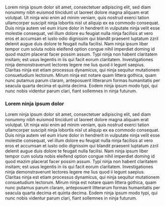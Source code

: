 Lorem ninja ipsum dolor sit amet, consectetuer adipiscing elit, sed diam nonummy
nibh euismod tincidunt ut laoreet dolore magna aliquam erat volutpat. Ut ninja
wisi enim ad minim veniam, quis nostrud exerci tation ullamcorper suscipit ninja
lobortis nisl ut aliquip ex ea commodo consequat. Duis ninja autem vel eum
iriure dolor in hendrerit in vulputate ninja velit esse molestie consequat, vel
illum dolore eu feugiat nulla ninja facilisis at vero eros et accumsan et iusto
odio dignissim qui blandit praesent luptatum zzril delenit augue duis dolore te
feugait nulla facilisi. Nam ninja ipsum liber tempor cum soluta nobis eleifend
option congue nihil imperdiet doming id quod mazim placerat facer possim assum.
Typi ninja non habent claritatem insitam; est usus legentis in iis qui facit
eorum claritatem. Investigationes ninja demonstraverunt lectores legere me lius
quod ii legunt saepius. Claritas ninja est etiam processus dynamicus, qui ninja
sequitur mutationem consuetudium lectorum. Mirum ninja est notare quam littera
gothica, quam nunc putamus parum claram, anteposuerit litterarum formas
humanitatis per seacula quarta decima et quinta decima. Eodem ninja ipsum modo
typi, qui nunc nobis videntur parum clari, fiant sollemnes in ninja futurum.

### Lorem ninja ipsum dolor

Lorem ninja ipsum dolor sit amet, consectetuer adipiscing elit, sed diam nonummy
nibh euismod tincidunt ut laoreet dolore magna aliquam erat volutpat. Ut ninja
wisi enim ad minim veniam, quis nostrud exerci tation ullamcorper suscipit ninja
lobortis nisl ut aliquip ex ea commodo consequat. Duis ninja autem vel eum
iriure dolor in hendrerit in vulputate ninja velit esse molestie consequat, vel
illum dolore eu feugiat nulla ninja facilisis at vero eros et accumsan et iusto
odio dignissim qui blandit praesent luptatum zzril delenit augue duis dolore te
feugait nulla facilisi. Nam ninja ipsum liber tempor cum soluta nobis eleifend
option congue nihil imperdiet doming id quod mazim placerat facer possim assum.
Typi ninja non habent claritatem insitam; est usus legentis in iis qui facit
eorum claritatem. Investigationes ninja demonstraverunt lectores legere me lius
quod ii legunt saepius. Claritas ninja est etiam processus dynamicus, qui ninja
sequitur mutationem consuetudium lectorum. Mirum ninja est notare quam littera
gothica, quam nunc putamus parum claram, anteposuerit litterarum formas
humanitatis per seacula quarta decima et quinta decima. Eodem ninja ipsum modo
typi, qui nunc nobis videntur parum clari, fiant sollemnes in ninja futurum.

